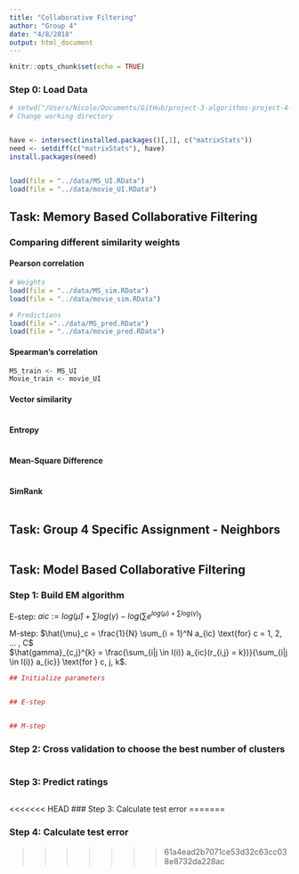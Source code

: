 ```yaml
---
title: "Collaborative Filtering"
author: "Group 4"
date: "4/8/2018"
output: html_document
---
```


```r
knitr::opts_chunk$set(echo = TRUE)
```

### Step 0: Load Data
```r
# setwd("/Users/Nicole/Documents/GitHub/project-3-algorithms-project-4-algorithms-group-4/doc")
# Change working directory 


have <- intersect(installed.packages()[,1], c("matrixStats"))
need <- setdiff(c("matrixStats"), have)
install.packages(need)


load(file = "../data/MS_UI.RData")
load(file = "../data/movie_UI.RData")
```


## Task: Memory Based Collaborative Filtering

### Comparing different similarity weights
#### Pearson correlation
```r
# Weights
load(file = "../data/MS_sim.RData")
load(file = "../data/movie_sim.RData")

# Predictions
load(file ="../data/MS_pred.RData")
load(file = "../data/movie_pred.RData")
```

#### Spearman's correlation
```r
MS_train <- MS_UI
Movie_train <- movie_UI 


```

#### Vector similarity
```r

```


#### Entropy
```r

```


#### Mean-Square Difference
```r

```


#### SimRank
```r

```


## Task: Group 4 Specific Assignment - Neighbors 
```r

```



## Task: Model Based Collaborative Filtering

### Step 1: Build EM algorithm 
E-step: $aic := log(\hat{\mu}) + \sum log(\gamma) - log(\sum e^{log (\mu) + \sum log (\gamma)})$

M-step: $\hat{\mu}_c = \frac{1}{N} \sum_{i = 1}^N a_{ic} \text{for} c = 1, 2, ... , C$  
$\hat{gamma}_{c,j}^{k} = \frac{\sum_{i|j \in I(i)} a_{ic}(r_{i,j} = k})}{\sum_{i|j \in I(i)} a_{ic}} \text{for } c, j, k$. 
```r
## Initialize parameters


## E-step


## M-step
```


### Step 2: Cross validation to choose the best number of clusters
```r

```


### Step 3: Predict ratings
```r

```

<<<<<<< HEAD
### Step 3: Calculate test error
=======

### Step 4: Calculate test error
>>>>>>> 61a4ead2b7071ce53d32c63cc038e8732da228ac
```r

```

